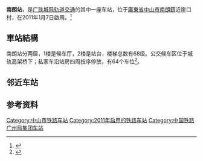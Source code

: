 {{Infobox China railway station
|车站名称=南朗站
|图片=Nanlang Station exterior.jpg
|图片介紹=
|英文名称=Nanlang Railway Station
|电报码 = NNQ
|拼音码 = NLA
|车站位置=[[廣東省|廣東省]][[中山市|中山市]][[南朗鎮|南朗鎮]]崖口村
|坐标={{coord|22|29|20.63|N|113|31|41.53|E|display=inline,title}}
|归属=
|线路=[[廣珠城際軌道交通|廣珠城際軌道交通]]
|车站等级=未定等
|到发线数目=
|月台数目=
}}
'''南朗站'''，是[[广珠城际轨道交通|广珠城际轨道交通]]的其中一座车站，位于[[廣東省|廣東省]][[中山市|中山市]][[南朗鎮|南朗鎮]]近崖口村，在2011年1月7日啟用。<ref>{{cite web |url=http://e.jmrb.com/m/2011/01/10/09/m_262072.shtml |title=存档副本 |accessdate=2011-01-17 |deadurl=yes |archiveurl=https://web.archive.org/web/20110713111653/http://e.jmrb.com/m/2011/01/10/09/m_262072.shtml |archivedate=2011-07-13 }}</ref>

== 車站結構 ==
南朗站分两层，1楼是候车厅，2楼是站台，楼梯总数有68级。公交候车区位于城轨高架桥下；私家车沿站房四周按序停放，有64个车位<ref>{{cite web | language = zh-cn | publisher = 中山网 | title = 探南朗站：坐城轨游“故居” | url = http://www.zsnews.cn/news/2011/01/06/1605186.shtml | date = 2011-01-06 | accessdate = 2011-08-29 | archive-url = https://web.archive.org/web/20160304093353/http://www.zsnews.cn/news/2011/01/06/1605186.shtml | archive-date = 2016-03-04 | dead-url = yes }}</ref>。

==邻近车站==
{{Start rail box|[[中国铁路|中国铁路]]}}
{{s-inop|[[中山站_(中山市)|中山]]|[[广州南站|广州南]]方向}}
{{s-line|[[广珠城际铁路|广珠城际铁路]]}}
{{s-inop|[[翠亨站|翠亨]]|[[珠海站|珠海]]方向}}
{{End box}}

== 参考资料 ==
{{Reflist}}

{{廣珠城際軌道交通各站}}

[[Category:中山市铁路车站|Category:中山市铁路车站]]
[[Category:2011年启用的铁路车站|Category:2011年启用的铁路车站]]
[[Category:中国铁路广州局集团车站|Category:中国铁路广州局集团车站]]